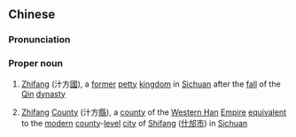 ==Chinese==
{{zh-forms}}
{{wikipedia|Shifang}}
===Pronunciation===
{{zh-pron
|m=Zhīfāng
|cat=pn
}}
===Proper noun===
{{zh-proper noun}}

# {{lb|zh|historical|_|geography}} [[Zhifang]] (汁方[[國]]), a [[former]] [[petty]] [[kingdom]] in [[Sichuan]] after the [[fall]] of the [[Qin]] [[dynasty]]
# {{lb|zh|historical|_|geography}} [[Zhifang]] [[county|County]] (汁方[[縣]]), a [[county]] of the [[Western Han]] [[empire|Empire]] [[equivalent]] to the [[modern]] [[county]]-[[level]] [[city]] of [[Shifang]] ([[什邡]][[市]]) in [[Sichuan]]